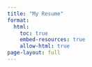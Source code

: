 ```yaml
---
title: "My Resume"
format: 
  html:
    toc: true
    embed-resources: true
    allow-html: true 
page-layout: full
---
```



